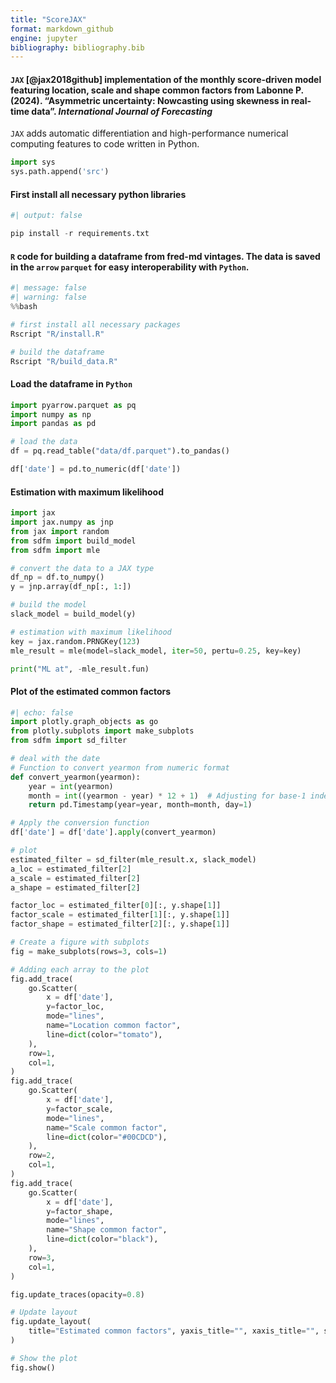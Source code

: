 ```yaml
---
title: "ScoreJAX"
format: markdown_github
engine: jupyter
bibliography: bibliography.bib
---
```


#### `JAX` [@jax2018github] implementation of the monthly score-driven model featuring location, scale and shape common factors from Labonne P. (2024). "Asymmetric uncertainty: Nowcasting using skewness in real-time data". *International Journal of Forecasting*

`JAX` adds automatic differentiation and high-performance numerical computing features to code written in Python.

```python
import sys
sys.path.append('src')
```

#### First install all necessary python libraries
```python
#| output: false

pip install -r requirements.txt
```

#### `R` code for building a dataframe from fred-md vintages. The data is saved in the `arrow` `parquet` for easy interoperability with `Python`.
```python
#| message: false
#| warning: false
%%bash

# first install all necessary packages
Rscript "R/install.R"

# build the dataframe
Rscript "R/build_data.R"
```

#### Load the dataframe in `Python`
```python
import pyarrow.parquet as pq
import numpy as np
import pandas as pd

# load the data
df = pq.read_table("data/df.parquet").to_pandas()

df['date'] = pd.to_numeric(df['date'])
```

#### Estimation with maximum likelihood
```python
import jax
import jax.numpy as jnp
from jax import random
from sdfm import build_model
from sdfm import mle

# convert the data to a JAX type
df_np = df.to_numpy()
y = jnp.array(df_np[:, 1:])

# build the model
slack_model = build_model(y)

# estimation with maximum likelihood
key = jax.random.PRNGKey(123)
mle_result = mle(model=slack_model, iter=50, pertu=0.25, key=key)

print("ML at", -mle_result.fun)
```

#### Plot of the estimated common factors
```python
#| echo: false
import plotly.graph_objects as go
from plotly.subplots import make_subplots
from sdfm import sd_filter

# deal with the date
# Function to convert yearmon from numeric format
def convert_yearmon(yearmon):
    year = int(yearmon)
    month = int((yearmon - year) * 12 + 1)  # Adjusting for base-1 index
    return pd.Timestamp(year=year, month=month, day=1)

# Apply the conversion function
df['date'] = df['date'].apply(convert_yearmon)

# plot
estimated_filter = sd_filter(mle_result.x, slack_model)
a_loc = estimated_filter[2]
a_scale = estimated_filter[2]
a_shape = estimated_filter[2]

factor_loc = estimated_filter[0][:, y.shape[1]]
factor_scale = estimated_filter[1][:, y.shape[1]]
factor_shape = estimated_filter[2][:, y.shape[1]]

# Create a figure with subplots
fig = make_subplots(rows=3, cols=1)

# Adding each array to the plot
fig.add_trace(
    go.Scatter(
        x = df['date'],
        y=factor_loc,
        mode="lines",
        name="Location common factor",
        line=dict(color="tomato"),
    ),
    row=1,
    col=1,
)
fig.add_trace(
    go.Scatter(
        x = df['date'],
        y=factor_scale,
        mode="lines",
        name="Scale common factor",
        line=dict(color="#00CDCD"),
    ),
    row=2,
    col=1,
)
fig.add_trace(
    go.Scatter(
        x = df['date'],
        y=factor_shape,
        mode="lines",
        name="Shape common factor",
        line=dict(color="black"),
    ),
    row=3,
    col=1,
)

fig.update_traces(opacity=0.8)

# Update layout
fig.update_layout(
    title="Estimated common factors", yaxis_title="", xaxis_title="", showlegend=True
)

# Show the plot
fig.show()
```